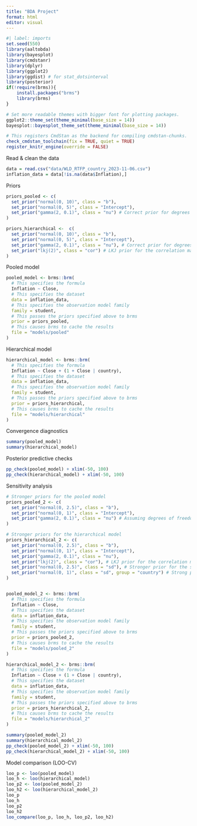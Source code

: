 ```yaml
---
title: "BDA Project"
format: html
editor: visual
---
```


```r
#| label: imports
set.seed(550)
library(aaltobda)
library(bayesplot)
library(cmdstanr)
library(dplyr)
library(ggplot2)
library(ggdist) # for stat_dotsinterval
library(posterior)
if(!require(brms)){
    install.packages("brms")
    library(brms)
}

# Set more readable themes with bigger font for plotting packages.
ggplot2::theme_set(theme_minimal(base_size = 14))
bayesplot::bayesplot_theme_set(theme_minimal(base_size = 14))

# This registers CmdStan as the backend for compiling cmdstan-chunks.
check_cmdstan_toolchain(fix = TRUE, quiet = TRUE)
register_knitr_engine(override = FALSE)
```

Read & clean the data

```r
data = read.csv("data/WLD_RTFP_country_2023-11-06.csv")
inflation_data = data[!is.na(data$Inflation),]
```

Priors

```r
priors_pooled <- c(
  set_prior("normal(0, 10)", class = "b"),
  set_prior("normal(0, 5)", class = "Intercept"),
  set_prior("gamma(2, 0.1)", class = "nu") # Correct prior for degrees of freedom in Student's t
)

priors_hierarchical <-  c(
  set_prior("normal(0, 10)", class = "b"),
  set_prior("normal(0, 5)", class = "Intercept"),
  set_prior("gamma(2, 0.1)", class = "nu"), # Correct prior for degrees of freedom in Student's t
  set_prior("lkj(2)", class = "cor") # LKJ prior for the correlation matrix of the group-level effects
)
```

Pooled model

```r
pooled_model <- brms::brm(
  # This specifies the formula
  Inflation ~ Close,
  # This specifies the dataset
  data = inflation_data,
  # This specifies the observation model family
  family = student,
  # This passes the priors specified above to brms
  prior = priors_pooled,
  # This causes brms to cache the results
  file = "models/pooled"
)
```

Hierarchical model

```r
hierarchical_model <- brms::brm(
  # This specifies the formula
  Inflation ~ Close + (1 + Close | country),
  # This specifies the dataset
  data = inflation_data,
  # This specifies the observation model family
  family = student,
  # This passes the priors specified above to brms
  prior = priors_hierarchical,
  # This causes brms to cache the results
  file = "models/hierarchical"
)
```

Convergence diagnostics

```r
summary(pooled_model)
summary(hierarchical_model)
```

Posterior predictive checks

```r
pp_check(pooled_model) + xlim(-50, 100)
pp_check(hierarchical_model) + xlim(-50, 100)
```

Sensitivity analysis

```r
# Stronger priors for the pooled model
priors_pooled_2 <- c(
  set_prior("normal(0, 2.5)", class = "b"),
  set_prior("normal(0, 1)", class = "Intercept"),
  set_prior("gamma(2, 0.1)", class = "nu") # Assuming degrees of freedom to allow some robustness to outliers
)

# Stronger priors for the hierarchical model
priors_hierarchical_2 <- c(
  set_prior("normal(0, 2.5)", class = "b"),
  set_prior("normal(0, 1)", class = "Intercept"),
  set_prior("gamma(2, 0.1)", class = "nu"),
  set_prior("lkj(2)", class = "cor"), # LKJ prior for the correlation matrix of the group-level effects
  set_prior("normal(0, 2.5)", class = "sd"), # Stronger prior for the standard deviation of group-level effects
  set_prior("normal(0, 1)", class = "sd", group = "country") # Strong prior for the random intercepts standard deviation for country
)


pooled_model_2 <- brms::brm(
  # This specifies the formula
  Inflation ~ Close,
  # This specifies the dataset
  data = inflation_data,
  # This specifies the observation model family
  family = student,
  # This passes the priors specified above to brms
  prior = priors_pooled_2,
  # This causes brms to cache the results
  file = "models/pooled_2"
)

hierarchical_model_2 <- brms::brm(
  # This specifies the formula
  Inflation ~ Close + (1 + Close | country),
  # This specifies the dataset
  data = inflation_data,
  # This specifies the observation model family
  family = student,
  # This passes the priors specified above to brms
  prior = priors_hierarchical_2,
  # This causes brms to cache the results
  file = "models/hierarchical_2"
)

summary(pooled_model_2)
summary(hierarchical_model_2)
pp_check(pooled_model_2) + xlim(-50, 100)
pp_check(hierarchical_model_2) + xlim(-50, 100)
```

Model comparison (LOO-CV)

```r
loo_p <- loo(pooled_model)
loo_h <- loo(hierarchical_model)
loo_p2 <- loo(pooled_model_2)
loo_h2 <- loo(hierarchical_model_2)
loo_p
loo_h
loo_p2
loo_h2
loo_compare(loo_p, loo_h, loo_p2, loo_h2)
```
